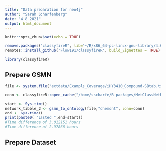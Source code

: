 ```yaml
---
title: "Data preparation for neo4j"
author: "Sarah Scharfenberg"
date: "4 8 2021"
output: html_document
---
```


```r
knitr::opts_chunk$set(echo = TRUE)
```


```r
remove.packages("classyfireR", lib="~/R/x86_64-pc-linux-gnu-library/4.0")
remotes::install_github('Flow191/classyfireR', build_vignettes = TRUE)

library(classyfireR)

```

## Prepare GSMN

```r
file <- system.file("extdata/Example_Coverage/iHY3410_Compound-SBtab.tsv", package = "MetClassNetR")

conn <- classyfireR::open_cache("/home/sscharfe/R packages/MetClassNetR/20210804_classyfireR.db")

start <- Sys.time()
network_tibble_2 <- gsmn_to_ontology(file,"chemont", conn=conn)
end <- Sys.time()
print(paste0( "Lasted ",end-start))
#Time difference of 3.012151 hours
#Time difference of 2.97866 hours
```



## Prepare Dataset

